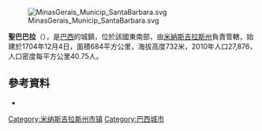 {{for|類似名稱的條目|聖巴巴拉}}
{{Coord|19|57|S|43|24|W|display=title}}

[[Image:MinasGerais_Municip_SantaBarbara.svg|thumb]]

'''聖巴巴拉'''（{{lang-pt|Santa Bárbara}}），是[[巴西|巴西]]的城鎮，位於該國東南部，由[[米納斯吉拉斯州|米納斯吉拉斯州]]負責管轄，始建於1704年12月4日，面積684平方公里，海拔高度732米，2010年人口27,876，人口密度每平方公里40.75人。

==參考資料==
*{{URL|http://www.santabarbara.mg.gov.br/}}

{{米納斯吉拉斯州市鎮}}
{{Brazil-geo-stub}}
[[Category:米纳斯吉拉斯州市镇|Category:米纳斯吉拉斯州市镇]]
[[Category:巴西城市|Category:巴西城市]]